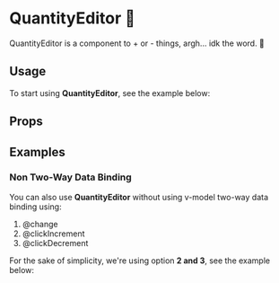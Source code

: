 

<Meta title="Components/QuantityEditor" of={QuantityEditorStories} />

# QuantityEditor 🧮
QuantityEditor is a component to + or - things, argh... idk the word. 🗿

## Usage
To start using **QuantityEditor**, see the example below:

<Canvas of={QuantityEditorStories.DocUsage} />

## Props
<ArgTypes of={QuantityEditor} />

## Examples
### Non Two-Way Data Binding
You can also use **QuantityEditor** without using v-model two-way data binding using:

1. @change
2. @clickIncrement
3. @clickDecrement

For the sake of simplicity, we're using option **2 and 3**, see the example below:

<Canvas of={QuantityEditorStories.DocNonTWDB} />
